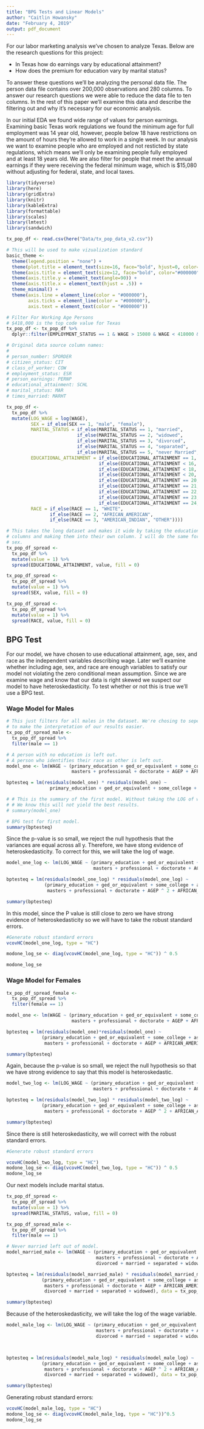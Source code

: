 ```yaml
---
title: "BPG Tests and Linear Models"
author: "Caitlin Howansky"
date: "February 4, 2019"
output: pdf_document
---
```


For our labor marketing analysis we've chosen to analyze Texas. Below are the research questions for this project:

* In Texas how do earnings vary by educational attainment?
* How does the premium for education vary by marital status?

To answer these questions we'll be analyzing the personal data file. The person data file contains over 200,000 observations and 280 columns. To answer our research questions we were able to reduce the data file to ten columns. In the rest of this paper we'll examine this data and describe the filtering out and why it's necessary for our economic analysis.

In our initial EDA we found wide range of values for person earnings. Examining basic Texas work regulations we found the minimum age for full employment was 14 year old, however, people below 18 have restrictions on the amount of hours they're allowed to work in a single week. In our analysis we want to examine people who are employed and not resticted by state regulations, which means we'll only be examining people fully employed and at least 18 years old. We are also filter for people that meet the annual earnings if they were receiving the federal minimum wage, which is $15,080 without adjusting for federal, state, and local taxes.



```r
library(tidyverse)
library(here)
library(gridExtra)
library(knitr)
library(kableExtra)
library(formattable)
library(scales)
library(lmtest)
library(sandwich)

tx_pop_df <- read.csv(here("Data/tx_pop_data_v2.csv"))

# This will be used to make vizualization standard
basic_theme <- 
  theme(legend.position = "none") +
  theme(plot.title = element_text(size=16, face="bold", hjust=0, color="#000000")) +
  theme(axis.title = element_text(size=12, face="bold", color="#000000")) +
  theme(axis.title.y = element_text(angle=90)) +
  theme(axis.title.x = element_text(hjust = .5)) +
  theme_minimal() +
  theme(axis.line = element_line(color = "#000000"),
        axis.ticks = element_line(color = "#000000"),
        axis.text = element_text(color = "#000000"))

# Filter For Working Age Persons
# $418,000 is the top code value for Texas
tx_pop_df <- tx_pop_df %>% 
  dplyr::filter(EMPLOYMENT_STATUS == 1 & WAGE > 15080 & WAGE < 418000 & AGEP >= 18 & AGEP < 62)

# Original data source column names:
# 
# person_number: SPORDER
# citizen_status: CIT
# class_of_worker: COW
# employment_status: ESR
# person_earnings: PERNP
# educational_attainment: SCHL
# marital_status: MAR
# times_married: MARHT

tx_pop_df <- 
  tx_pop_df %>% 
  mutate(LOG_WAGE = log(WAGE),
         SEX = if_else(SEX == 1, "male", "female"),
         MARITAL_STATUS = if_else(MARITAL_STATUS == 1, "married",
                          if_else(MARITAL_STATUS == 2, "widowed",
                          if_else(MARITAL_STATUS == 3, "divorced",
                          if_else(MARITAL_STATUS == 4, "separated",
                          if_else(MARITAL_STATUS == 5, "never Married", "unknown"))))),
         EDUCATIONAL_ATTAINMENT = if_else(EDUCATIONAL_ATTAINMENT == 1, "no_schooling",
                                  if_else(EDUCATIONAL_ATTAINMENT < 16, "primary_education",
                                  if_else(EDUCATIONAL_ATTAINMENT < 18, "ged_or_equivalent",
                                  if_else(EDUCATIONAL_ATTAINMENT < 20, "some_college",
                                  if_else(EDUCATIONAL_ATTAINMENT == 20, "associates",
                                  if_else(EDUCATIONAL_ATTAINMENT == 21, "bachelors",
                                  if_else(EDUCATIONAL_ATTAINMENT == 22, "masters",
                                  if_else(EDUCATIONAL_ATTAINMENT == 23, "professional",
                                  if_else(EDUCATIONAL_ATTAINMENT == 24, "doctorate", "Other"))))))))),
         RACE = if_else(RACE == 1, "WHITE",
                if_else(RACE == 2, "AFRICAN_AMERICAN",
                if_else(RACE == 3, "AMERICAN_INDIAN", "OTHER"))))

# This takes the long dataset and makes it wide by taking the education 
# columns and making them into their own column. I will do the same for
# sex.
tx_pop_df_spread <- 
  tx_pop_df %>% 
  mutate(value = 1) %>% 
  spread(EDUCATIONAL_ATTAINMENT, value, fill = 0)

tx_pop_df_spread <- 
  tx_pop_df_spread %>% 
  mutate(value = 1) %>% 
  spread(SEX, value, fill = 0)

tx_pop_df_spread <- 
  tx_pop_df_spread %>% 
  mutate(value = 1) %>% 
  spread(RACE, value, fill = 0)


```


## __BPG Test__

For our model, we have chosen to use educational attainment, age, sex, and race as the independent variables describing wage. Later we'll examine whether including age, sex, and race are enough variables to satisfy our model not violating the zero conditional mean assumption. Since we are examine wage and know that our data is right skewed we suspect our model to have heteroskedasticity. To test whether or not this is true we'll use a BPG test.

### __Wage Model for Males__

```r

# This just filters for all males in the dataset. We're chosing to seperate females and males
# to make the interpretation of our results easier.
tx_pop_df_spread_male <- 
  tx_pop_df_spread %>% 
  filter(male == 1)

# A person with no education is left out.
# A person who identifies their race as other is left out.
model_one <- lm(WAGE ~ (primary_education + ged_or_equivalent + some_college + associates + bachelors + 
                        masters + professional + doctorate + AGEP + AFRICAN_AMERICAN + AMERICAN_INDIAN + WHITE), data = tx_pop_df_spread_male)

bptesteq = lm(residuals(model_one) * residuals(model_one) ~ 
                primary_education + ged_or_equivalent + some_college + associates + bachelors + masters + professional + doctorate + AGEP, data = tx_pop_df_spread_male)

# # This is the summary of the first model. Without taking the LOG of wage.
# # We know this will not yield the best results.
# summary(model_one)

```



```r

# BPG test for first model.
summary(bptesteq)

```



Since the p-value is so small, we reject the null hypothesis that the variances are equal across all y. Therefore, we have stong evidence of heteroskedasticity. To correct for this, we will take the log of wage.




```r
model_one_log <- lm(LOG_WAGE ~ (primary_education + ged_or_equivalent + some_college + associates + bachelors + 
                                masters + professional + doctorate + AGEP + AGEP ^ 2 + AFRICAN_AMERICAN + AMERICAN_INDIAN + WHITE), data = tx_pop_df_spread_male)

bptesteq = lm(residuals(model_one_log) * residuals(model_one_log) ~ 
              (primary_education + ged_or_equivalent + some_college + associates + bachelors + 
               masters + professional + doctorate + AGEP ^ 2 + AFRICAN_AMERICAN + AMERICAN_INDIAN + WHITE), data = tx_pop_df_spread_male)

summary(bptesteq)


```

In this model, since the P value is still close to zero we have strong evidence of heteroskedasticity so we will have to take the robust standard errors. 


```r

#Generate robust standard errors
vcovHC(model_one_log, type = "HC")

modone_log_se <- diag(vcovHC(model_one_log, type = "HC")) ^ 0.5

modone_log_se

```

### __Wage Model for Females__

```r
tx_pop_df_spread_female <- 
  tx_pop_df_spread %>% 
  filter(female == 1)

model_one <- lm(WAGE ~ (primary_education + ged_or_equivalent + some_college + associates + bachelors + 
                        masters + professional + doctorate + AGEP + AFRICAN_AMERICAN + AMERICAN_INDIAN + WHITE), data = tx_pop_df_spread_female)

bptesteq = lm(residuals(model_one)*residuals(model_one) ~ 
             (primary_education + ged_or_equivalent + some_college + associates + bachelors + 
              masters + professional + doctorate + AGEP + AFRICAN_AMERICAN + AMERICAN_INDIAN + WHITE), data = tx_pop_df_spread_female)

summary(bptesteq)

```

Again, because the p-value is so small, we reject the null hypothesis so that we have strong evidence to say that this model is heteroskedastic. 



```r

model_two_log <- lm(LOG_WAGE ~ (primary_education + ged_or_equivalent + some_college + associates + bachelors + 
                                masters + professional + doctorate + AGEP + AGEP ^ 2 + AFRICAN_AMERICAN + AMERICAN_INDIAN + WHITE), data = tx_pop_df_spread_female)

bptesteq = lm(residuals(model_two_log) * residuals(model_two_log) ~ 
             (primary_education + ged_or_equivalent + some_college + associates + bachelors + 
              masters + professional + doctorate + AGEP ^ 2 + AFRICAN_AMERICAN + AMERICAN_INDIAN + WHITE), data = tx_pop_df_spread_female)

summary(bptesteq)

```

Since there is still heteroskedasticity, we will correct with the robust standard errors. 


```r
#Generate robust standard errors

vcovHC(model_two_log, type = "HC")
modone_log_se <- diag(vcovHC(model_two_log, type = "HC")) ^ 0.5
modone_log_se


```

Our next models include marital status.


```r
tx_pop_df_spread <- 
  tx_pop_df_spread %>% 
  mutate(value = 1) %>% 
  spread(MARITAL_STATUS, value, fill = 0)

tx_pop_df_spread_male <- 
  tx_pop_df_spread %>% 
  filter(male == 1)

# Never married left out of model.
model_married_male <- lm(WAGE ~ (primary_education + ged_or_equivalent + some_college + associates + bachelors + 
                                 masters + professional + doctorate + AGEP + AFRICAN_AMERICAN + AMERICAN_INDIAN + WHITE +
                                 divorced + married + separated + widowed), data = tx_pop_df_spread_male)

bptesteq = lm(residuals(model_married_male) * residuals(model_married_male) ~ 
             (primary_education + ged_or_equivalent + some_college + associates + bachelors + 
              masters + professional + doctorate + AGEP + AFRICAN_AMERICAN + AMERICAN_INDIAN + WHITE +
              divorced + married + separated + widowed), data = tx_pop_df_spread_male)

summary(bptesteq)

```

Because of the heteroskedasticity, we will take the log of the wage variable. 


```r
model_male_log <- lm(LOG_WAGE ~ (primary_education + ged_or_equivalent + some_college + associates + bachelors + 
                                 masters + professional + doctorate + AGEP + AGEP ^ 2 + AFRICAN_AMERICAN + AMERICAN_INDIAN + WHITE +
                                 divorced + married + separated + widowed), data = tx_pop_df_spread_male)



bptesteq = lm(residuals(model_male_log) * residuals(model_male_log) ~ 
             (primary_education + ged_or_equivalent + some_college + associates + bachelors + 
              masters + professional + doctorate + AGEP ^ 2 + AFRICAN_AMERICAN + AMERICAN_INDIAN + WHITE +
              divorced + married + separated + widowed), data = tx_pop_df_spread_male)

summary(bptesteq)
```

Generating robust standard errors:


```r
vcovHC(model_male_log, type = "HC")
modone_log_se <- diag(vcovHC(model_male_log, type = "HC"))^0.5
modone_log_se
```

